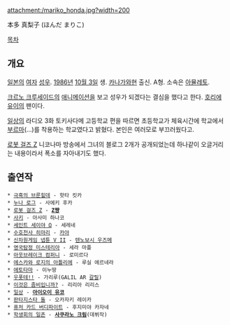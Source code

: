 attachment:/mariko_honda.jpg?width=200

本多 真梨子 (ほんだ まりこ)

[[목차]]
== 개요 ==
[[일본]]의 [[여자]] [[성우]]. [[1986년]] [[10월 3일]] 생. [[카나가와]]현 출신. A형. 소속은 [[아뮬레토]].

[[크르노 크루세이드]]의 [[애니메이션]]을 보고 성우가 되겠다는 결심을 했다고 한다. [[호리에 유이]]의 팬이다.

[[일상(만화)|일상]]의 라디오 3화 토키사다메 고등학교 편을 따르면 초등학교가 체육시간에 학교에서 [[부르마]](...)를 착용하는 학교였다고 밝혔다. 본인은 여러모로 부끄러웠다고.

[[로봇 걸즈 Z]] 니코나마 방송에서 그녀의 블로그 2개가 공개되었는데 하나같이 오글거리는 내용이라서 폭소를 자아내기도 했다.
  
== 출연작 ==
 * [[극흑의 브룬힐데]] - 핫타 킷카
 * [[누나 로그]] - 사에키 후카
 * [[로봇 걸즈 Z]] - '''[[Z쨩]]'''
 * [[사키(만화)|사키]] - 아사미 하나코
 * [[세인트 세이야 Ω]] - 세레네
 * [[수호천사 히마리]] - [[카야]]
 * [[신차원게임 넵튠 V II]] - [[텐노보시 우즈메]]
 * [[영국탐정 미스테리아]] - 세라 마플
 * [[아웃브레이크 컴퍼니]] - 로미르다
 * [[에스카와 로지의 아틀리에]] - 루실 에르네라
 * [[에토타마]] - 이누땅
 * [[우폿테!!]] - 가리루(GALIL AR [[갈릴]])
 * [[이것은 좀비입니까?]] - 리리아 리리스
 * [[일상(만화)|일상]] - '''[[아이오이 유코]]'''
 * [[판타지스타 돌]] - 오카자키 레이카
 * [[퓨처 카드 버디파이트]] - 후지미야 카자네
 * [[학생회의 일존]] - '''[[사쿠라노 크림]]'''(데뷔작)


